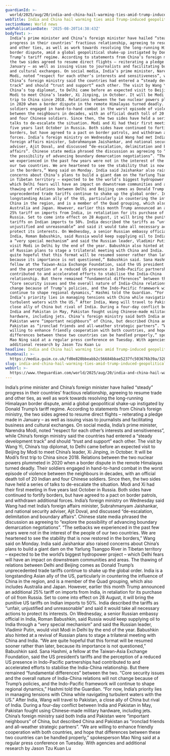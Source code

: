 ```yaml
---
guardianId: >-
  world/2025/aug/20/india-and-china-hail-warming-ties-amid-trump-induced-geopolitical-shake-up
webTitle: India and China hail warming ties amid Trump-induced geopolitical shake-up
sectionName: World news
webPublicationDate: '2025-08-20T14:38:43Z'
bodyText: >-
  India’s prime minister and China’s foreign minister have hailed “steady”
  progress in their countries’ fractious relationship, agreeing to resume trade
  and other ties, as well as work towards resolving the long-running Himalayan
  border dispute, amid a global geopolitical shake-up instigated by Donald
  Trump’s tariff regime. According to statements from China’s foreign ministry,
  the two sides agreed to resume direct flights – reiterating a pledge made in
  January – as well as issuing visas to journalists and facilitating business
  and cultural exchanges. On social media, India’s prime minister, Narendra
  Modi, noted “respect for each other’s interests and sensitiveness”, while
  China’s foreign ministry said the countries had entered a “steady development
  track” and should “trust and support” each other. The visit by Wang Yi,
  China’s top diplomat, to Delhi came before an expected visit to Beijing by
  Modi to meet China’s leader, Xi Jinping, in October. It will be Modi’s first
  trip to China since 2018. Relations between the two nuclear powers plummeted
  in 2020 when a border dispute in the remote Himalayas turned deadly. Their
  soldiers engaged in hand-to-hand combat in the worst episode of violence
  between the neighbours in decades, with an official death toll of 20 Indian
  and four Chinese soldiers. Since then, the two sides have held a series of
  talks to de-escalate the situation. Modi and Xi had their first meeting in
  five years last October in Russia. Both sides have continued to fortify
  borders, but have agreed to a pact on border patrols, and withdrawn additional
  forces. India’s foreign ministry on Wednesday said Wang had met India’s
  foreign affairs minister, Subrahmanyam Jaishankar, and national security
  adviser, Ajit Doval, and discussed “de-escalation, delimitation and boundary
  affairs”. Chinese state media phrased the discussion as agreeing to “explore
  the possibility of advancing boundary demarcation negotiations”. “The setbacks
  we experienced in the past few years were not in the interest of the people of
  our two countries. We are heartened to see the stability that is now restored
  in the borders,” Wang said on Monday. India said Jaishankar also raised
  concerns about China’s plans to build a giant dam on the Yarlung Tsangpo River
  in Tibetan territory – expected to be the world’s biggest hydropower project –
  which Delhi fears will have an impact on downstream communities and areas. The
  thawing of relations between Delhi and Beijing comes as Donald Trump’s
  unprecedented trade tariffs continue to shake up the global order. India is a
  longstanding Asian ally of the US, particularly in countering the influence of
  China in the region, and is a member of the Quad grouping, which also includes
  Australia and Japan. However, earlier this month Trump announced an additional
  25% tariff on imports from India, in retaliation for its purchase of oil from
  Russia. Set to come into effect on 28 August, it will bring the punitive US
  tariffs on Indian imports to 50%. India described the tariffs as “unfair,
  unjustified and unreasonable” and said it would take all necessary actions to
  protect its interests. On Wednesday, a senior Russian embassy official in
  India, Roman Babushkin, said Russia would keep supplying oil to India through
  a “very special mechanism” and said the Russian leader, Vladimir Putin, would
  visit Modi in Delhi by the end of the year. Babushkin also hinted at a revival
  of Russian plans to stage a trilateral meeting with China and India. “We are
  quite hopeful that this format will be resumed sooner rather than later,
  because its importance is not questioned,” Babushkin said. Sana Hashmi, a
  fellow at the Taiwan-Asia Exchange Foundation, said the US president’s tariffs
  and the perception of a reduced US presence in Indo-Pacific partnerships had
  contributed to and accelerated efforts to stabilise the India-China
  relationship. But there remained “fundamental differences” between the two.
  “Core security issues and the overall nature of India-China relations will not
  change because of Trump’s policies, and the Indo-Pacific framework will
  continue to shape regional dynamics,” Hashmi told the Guardian. “For now,
  India’s priority lies in managing tensions with China while navigating
  turbulent waters with the US.” After India, Wang will travel to Pakistan, a
  close ally of China but rival of India. During a four-day conflict between
  India and Pakistan in May, Pakistan fought using Chinese-made military
  hardware, including jets. China’s foreign ministry said both India and
  Pakistan were “important neighbours” of China, but described China and
  Pakistan as “ironclad friends and all-weather strategic partners”. “We are
  willing to enhance friendly cooperation with both countries, and hope that
  differences between these two countries can be handled properly,” spokesperson
  Mao Ning said at a regular press conference on Tuesday. With agencies and
  additional research by Jason Tzu Kuan Lu
headline: India and China hail warming ties amid Trump-induced geopolitical shake-up
thumbnail: >-
  https://media.guim.co.uk/fd0e820bbeabb2c56684bbae5237fc503676b39a/328_0_4433_3546/500.jpg
slug: india-and-china-hail-warming-ties-amid-trump-induced-geopolitical-shake-up
webUrl: >-
  https://www.theguardian.com/world/2025/aug/20/india-and-china-hail-warming-ties-amid-trump-induced-geopolitical-shake-up
---
```

India’s prime minister and China’s foreign minister have hailed “steady” progress in their countries’ fractious relationship, agreeing to resume trade and other ties, as well as work towards resolving the long-running Himalayan border dispute, amid a global geopolitical shake-up instigated by Donald Trump’s tariff regime. According to statements from China’s foreign ministry, the two sides agreed to resume direct flights – reiterating a pledge made in January – as well as issuing visas to journalists and facilitating business and cultural exchanges. On social media, India’s prime minister, Narendra Modi, noted “respect for each other’s interests and sensitiveness”, while China’s foreign ministry said the countries had entered a “steady development track” and should “trust and support” each other. The visit by Wang Yi, China’s top diplomat, to Delhi came before an expected visit to Beijing by Modi to meet China’s leader, Xi Jinping, in October. It will be Modi’s first trip to China since 2018. Relations between the two nuclear powers plummeted in 2020 when a border dispute in the remote Himalayas turned deadly. Their soldiers engaged in hand-to-hand combat in the worst episode of violence between the neighbours in decades, with an official death toll of 20 Indian and four Chinese soldiers. Since then, the two sides have held a series of talks to de-escalate the situation. Modi and Xi had their first meeting in five years last October in Russia. Both sides have continued to fortify borders, but have agreed to a pact on border patrols, and withdrawn additional forces. India’s foreign ministry on Wednesday said Wang had met India’s foreign affairs minister, Subrahmanyam Jaishankar, and national security adviser, Ajit Doval, and discussed “de-escalation, delimitation and boundary affairs”. Chinese state media phrased the discussion as agreeing to “explore the possibility of advancing boundary demarcation negotiations”. “The setbacks we experienced in the past few years were not in the interest of the people of our two countries. We are heartened to see the stability that is now restored in the borders,” Wang said on Monday. India said Jaishankar also raised concerns about China’s plans to build a giant dam on the Yarlung Tsangpo River in Tibetan territory – expected to be the world’s biggest hydropower project – which Delhi fears will have an impact on downstream communities and areas. The thawing of relations between Delhi and Beijing comes as Donald Trump’s unprecedented trade tariffs continue to shake up the global order. India is a longstanding Asian ally of the US, particularly in countering the influence of China in the region, and is a member of the Quad grouping, which also includes Australia and Japan. However, earlier this month Trump announced an additional 25% tariff on imports from India, in retaliation for its purchase of oil from Russia. Set to come into effect on 28 August, it will bring the punitive US tariffs on Indian imports to 50%. India described the tariffs as “unfair, unjustified and unreasonable” and said it would take all necessary actions to protect its interests. On Wednesday, a senior Russian embassy official in India, Roman Babushkin, said Russia would keep supplying oil to India through a “very special mechanism” and said the Russian leader, Vladimir Putin, would visit Modi in Delhi by the end of the year. Babushkin also hinted at a revival of Russian plans to stage a trilateral meeting with China and India. “We are quite hopeful that this format will be resumed sooner rather than later, because its importance is not questioned,” Babushkin said. Sana Hashmi, a fellow at the Taiwan-Asia Exchange Foundation, said the US president’s tariffs and the perception of a reduced US presence in Indo-Pacific partnerships had contributed to and accelerated efforts to stabilise the India-China relationship. But there remained “fundamental differences” between the two. “Core security issues and the overall nature of India-China relations will not change because of Trump’s policies, and the Indo-Pacific framework will continue to shape regional dynamics,” Hashmi told the Guardian. “For now, India’s priority lies in managing tensions with China while navigating turbulent waters with the US.” After India, Wang will travel to Pakistan, a close ally of China but rival of India. During a four-day conflict between India and Pakistan in May, Pakistan fought using Chinese-made military hardware, including jets. China’s foreign ministry said both India and Pakistan were “important neighbours” of China, but described China and Pakistan as “ironclad friends and all-weather strategic partners”. “We are willing to enhance friendly cooperation with both countries, and hope that differences between these two countries can be handled properly,” spokesperson Mao Ning said at a regular press conference on Tuesday. With agencies and additional research by Jason Tzu Kuan Lu
